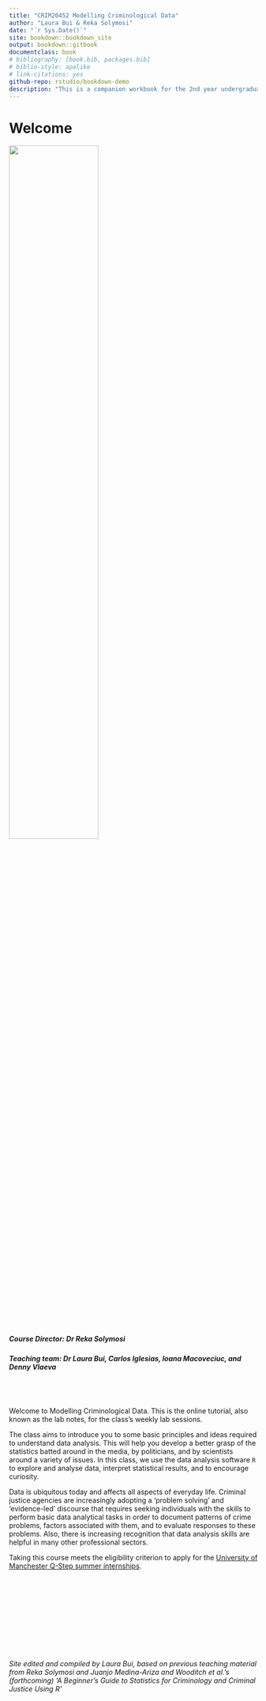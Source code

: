 ```yaml
--- 
title: "CRIM20452 Modelling Criminological Data"
author: "Laura Bui & Reka Solymosi"
date: "`r Sys.Date()`"
site: bookdown::bookdown_site
output: bookdown::gitbook
documentclass: book
# bibliography: [book.bib, packages.bib]
# biblio-style: apalike
# link-citations: yes
github-repo: rstudio/bookdown-demo
description: "This is a companion workbook for the 2nd year undergraduate module CRIM20452 Modelling Criminological Data at the University of Manchester"
---
```


# Welcome {-}

![](Images/UOM.jpg){width=60%}

<br>
<br>

##### Course Director: Dr Reka Solymosi {-}

##### Teaching team: Dr Laura Bui, Carlos Iglesias, Ioana Macoveciuc, and Denny Vlaeva {-}

<br>
<br>


Welcome to Modelling Criminological Data. This is the online tutorial, also known as the lab notes, for the class's weekly lab sessions.

The class aims to introduce you to some basic principles and ideas required to understand data analysis. This will help you develop a better grasp of the statistics batted around in the media, by politicians, and by scientists around a variety of issues. In this class, we use the data analysis software `R` to explore and analyse data, interpret statistical results, and to encourage curiosity.

Data is ubiquitous today and affects all aspects of everyday life. Criminal justice agencies are increasingly adopting a 'problem solving' and 'evidence-led' discourse that requires seeking individuals with the skills to perform basic data analytical tasks in order to document patterns of crime problems, factors associated with them, and to evaluate responses to these problems. Also, there is increasing recognition that data analysis skills are helpful in many other professional sectors.

Taking this course meets the eligibility criterion to apply for the [University of Manchester Q-Step summer internships](https://www.humanities.manchester.ac.uk/q-step/internships/).


<br>
<br>
<br>
<br>
<br>
<br>
<br>
<br>
<br>


*Site edited and compiled by Laura Bui, based on previous teaching material from Reka Solymosi and Juanjo Medina-Ariza and Wooditch et al.'s (forthcoming) 'A Beginner's Guide to Statistics for Criminology and Criminal Justice Using R'*
